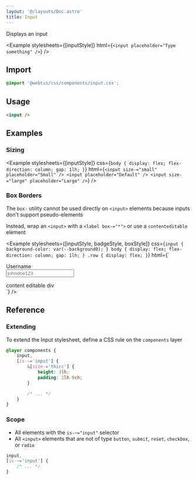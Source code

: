```yaml
---
layout: '@/layouts/Doc.astro'
title: Input
---
```



Displays an input

<Example
    stylesheets={[inputStyle]}
    html={`<input placeholder="Type something" />`}
/>

## Import

```css
@import '@webtui/css/components/input.css';
```

## Usage

```html
<input />
```

## Examples

### Sizing

<Example
    stylesheets={[inputStyle]}
    css={`
        body {
            display: flex;
            flex-direction: column;
            gap: 1lh;
        }
    `}
    html={`
<input size-="small" placeholder="Small" />
<input placeholder="Default" />
<input size-="large" placeholder="Large" />
`}
/>

### Box Borders

The `box-` utility cannot be used directly on `<input>` elements because inputs don't support pseudo-elements

Instead, wrap an `<input>` with a `<label box-="*">` or use a `contenteditable` element

<Example
    stylesheets={[inputStyle, badgeStyle, boxStyle]}
    css={`
        input {
            background-color: var(--background0);
        }
        body {
            display: flex;
            flex-direction: column;
            gap: 1lh;
        }
        .row {
            display: flex;
        }
    `}
    html={`<label box-="round" shear-="top">
    <div clas="row">
        <span is-="badge" variant-="background0">Username</span>
    </div>
    <input placeholder="johndoe123" />
</label>
<div contenteditable box-="round">
    content editable div
</div>`}
/>

## Reference

### Extending

To extend the Input stylesheet, define a CSS rule on the `components` layer

```css
@layer components {
    input,
    [is-~='input'] {
        &[size-='thicc'] {
            height: 3lh;
            padding: 1lh 8ch;
        }

        /* ... */
    }
}
```

### Scope

- All elements with the `is-~="input"` selector
- All `<input>` elements that are not of type `button`, `submit`, `reset`, `checkbox`, or `radio`

```css
input,
[is-~='input'] {
    /* ... */
}
```
